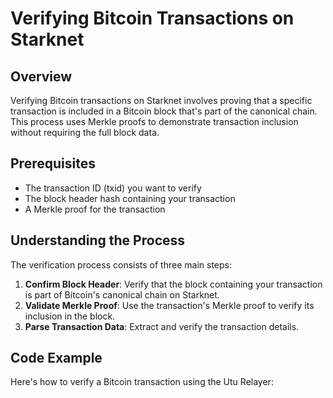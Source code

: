 # Verifying Bitcoin Transactions on Starknet

## Overview

Verifying Bitcoin transactions on Starknet involves proving that a specific transaction is included in a Bitcoin block that's part of the canonical chain. This process uses Merkle proofs to demonstrate transaction inclusion without requiring the full block data.

## Prerequisites

- The transaction ID (txid) you want to verify
- The block header hash containing your transaction
- A Merkle proof for the transaction

## Understanding the Process

The verification process consists of three main steps:

1. **Confirm Block Header**: Verify that the block containing your transaction is part of Bitcoin's canonical chain on Starknet.
2. **Validate Merkle Proof**: Use the transaction's Merkle proof to verify its inclusion in the block.
3. **Parse Transaction Data**: Extract and verify the transaction details.

## Code Example

Here's how to verify a Bitcoin transaction using the Utu Relayer:

